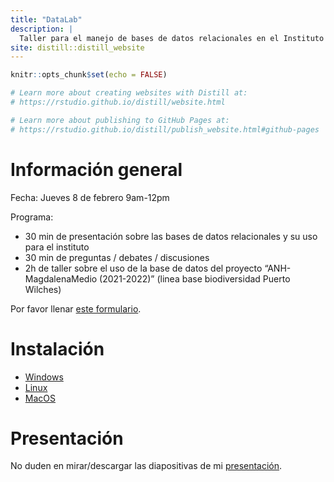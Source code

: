 ```yaml
---
title: "DataLab"
description: |
  Taller para el manejo de bases de datos relacionales en el Instituto Alexander Von Humboldt
site: distill::distill_website
---
```


```r
knitr::opts_chunk$set(echo = FALSE)

# Learn more about creating websites with Distill at:
# https://rstudio.github.io/distill/website.html

# Learn more about publishing to GitHub Pages at:
# https://rstudio.github.io/distill/publish_website.html#github-pages

```

# Información general

Fecha:  Jueves 8 de febrero 9am-12pm

Programa:

* 30 min de presentación sobre las bases de datos relacionales y su uso para el instituto
* 30 min de preguntas / debates / discusiones
* 2h de taller sobre el uso de la base de datos del proyecto "ANH-MagdalenaMedio (2021-2022)" (linea base biodiversidad Puerto Wilches)


Por favor llenar [este formulario](https://docs.google.com/forms/d/e/1FAIpQLSelogcqBN14BGDHBgYMr3a-ImEf-SWGoHMOm9dRYyGXhlO5CQ/viewform?usp=sf_link).


# Instalación


* [Windows](inst_software_windows.html)
* [Linux](inst_software_linux.html)
* [MacOS](inst_software_macOS.html)


# Presentación

No duden en mirar/descargar las diapositivas de mi [presentación](https://docs.google.com/presentation/d/1FuAFN-douyHBGFa8gnQrGDYt6Yq1b_795OshRQZJntI/edit?usp=sharing).